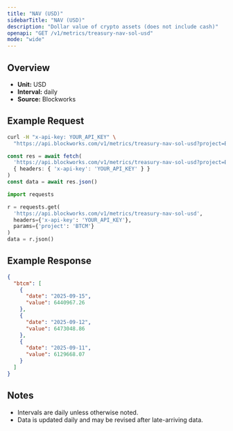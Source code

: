 ```yaml
---
title: "NAV (USD)"
sidebarTitle: "NAV (USD)"
description: "Dollar value of crypto assets (does not include cash)"
openapi: "GET /v1/metrics/treasury-nav-sol-usd"
mode: "wide"
---
```


## Overview

- **Unit:** USD
- **Interval:** daily
- **Source:** Blockworks

## Example Request

<CodeGroup>

```bash cURL
curl -H "x-api-key: YOUR_API_KEY" \
  "https://api.blockworks.com/v1/metrics/treasury-nav-sol-usd?project=BTCM"
```

```typescript TypeScript
const res = await fetch(
  'https://api.blockworks.com/v1/metrics/treasury-nav-sol-usd?project=BTCM',
  { headers: { 'x-api-key': 'YOUR_API_KEY' } }
)
const data = await res.json()
```

```python Python
import requests

r = requests.get(
  'https://api.blockworks.com/v1/metrics/treasury-nav-sol-usd',
  headers={'x-api-key': 'YOUR_API_KEY'},
  params={'project': 'BTCM'}
)
data = r.json()
```

</CodeGroup>

## Example Response

```json
{
  "btcm": [
    {
      "date": "2025-09-15",
      "value": 6440967.26
    },
    {
      "date": "2025-09-12",
      "value": 6473048.86
    },
    {
      "date": "2025-09-11",
      "value": 6129668.07
    }
  ]
}
```

## Notes
- Intervals are daily unless otherwise noted.
- Data is updated daily and may be revised after late-arriving data.